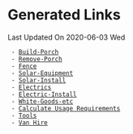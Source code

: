 = Generated Links =
<div class=date-stamp>Last Updated On 2020-06-03 Wed</div>
  - [[Build-Porch]]
  - [[Remove-Porch]]
  - [[Fence]]
  - [[Solar-Equipment]]
  - [[Solar-Install]]
  - [[Electrics]]
  - [[Electric-Install]]
  - [[White-Goods-etc]]
  - [[Calculate Usage Requirements]]
  - [[Tools]]
  - [[Van Hire]]
